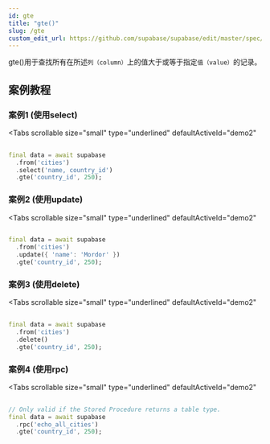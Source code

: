 ```yaml
---
id: gte
title: "gte()"
slug: /gte
custom_edit_url: https://github.com/supabase/supabase/edit/master/spec/supabase_dart_v1.yml
---
```


gte()用于查找所有在所述`列（column）`上的值大于或等于指定`值（value）`的记录。

## 案例教程
### 案例1 (使用select)

<Tabs
  scrollable
  size="small"
  type="underlined"
  defaultActiveId="demo2"
>

<TabPanel id="demo2" label="使用方法">

```dart
                                                                              
final data = await supabase
  .from('cities')
  .select('name, country_id')
  .gte('country_id', 250);
```
</TabPanel>
</Tabs>


### 案例2 (使用update)

<Tabs
  scrollable
  size="small"
  type="underlined"
  defaultActiveId="demo2"
>

<TabPanel id="demo2" label="使用方法">

```dart
                                                                              
final data = await supabase
  .from('cities')
  .update({ 'name': 'Mordor' })
  .gte('country_id', 250);
```
</TabPanel>
</Tabs>




### 案例3 (使用delete)

<Tabs
  scrollable
  size="small"
  type="underlined"
  defaultActiveId="demo2"
>

<TabPanel id="demo2" label="使用方法">

```dart
                                                                              
final data = await supabase
  .from('cities')
  .delete()
  .gte('country_id', 250);
```
</TabPanel>
</Tabs>


### 案例4 (使用rpc)

<Tabs
  scrollable
  size="small"
  type="underlined"
  defaultActiveId="demo2"
>

<TabPanel id="demo2" label="使用方法">

```dart
                                                                              
// Only valid if the Stored Procedure returns a table type.
final data = await supabase
  .rpc('echo_all_cities')
  .gte('country_id', 250);
```
</TabPanel>
</Tabs>
